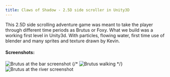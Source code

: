 ```yaml
---
title: Claws of Shadow - 2.5D side scroller in Unity3D
---
```


This 2.5D side scrolling adventure game was meant to take the player through different time periods as Brutus or Foxy. What we build was a working first level in Unity3d. With particles, flowing water, first time use of blender and many sprites and texture drawn by Kevin.

#### Screenshots:

<Image src="/ClawsOfShadow/Unity_2022-01-18_14-19-13.png" alt="Brutus at the bar screenshot" width={1920} height={1080}/>
{/* <Image src="/ClawsOfShadow/2022-01-18 14-30-18.gif" alt="Brutus walking" width={1920} height={1080}/> */}
<Image src="/ClawsOfShadow/Unity_2022-01-18_14-25-26.png" alt="Brutus at the river screenshot" width={1920} height={1080} />